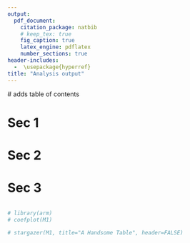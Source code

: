 ```yaml
---
output: 
  pdf_document:
    citation_package: natbib
    # keep_tex: true
    fig_caption: true
    latex_engine: pdflatex
    number_sections: true  
header-includes:
  -  \usepackage{hyperref}
title: "Analysis output"
---
```



\newpage
\tableofcontents # adds table of contents
\newpage

# Sec 1

# Sec 2

# Sec 3


```r

```


```r
# library(arm)
# coefplot(M1)
```


```r
# stargazer(M1, title="A Handsome Table", header=FALSE)
```






